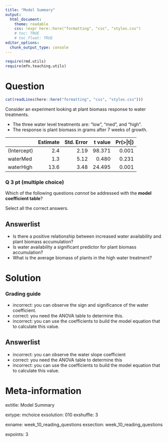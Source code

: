 ```yaml
---
title: "Model Summary"
output:  
  html_document:
    theme: readable
    css: !expr here::here("formatting", "css", "styles.css")
    # toc: TRUE
    # toc_float: TRUE
editor_options:
  chunk_output_type: console
---
```



```r
require(rmd.utils)
require(mfn.teaching.utils)

```



Question
========

```r
cat(readLines(here::here("formatting", "css", "styles.css")))
```


<div class="instructions">


Consider an experiment looking at plant biomass response to water treatments.

- The three water level treatments are: "low", "med", and "high". 
- The response is plant biomass in grams after 7 weeks of growth.

|                 | Estimate| Std. Error| t value| Pr(>&#124;t&#124;)|
|:----------------|--------:|----------:|-------:|------------------:|
|(Intercept)      | 2.4     |       2.19|  98.371|              0.001|
|waterMed         | 1.3     |       5.12|   0.480|              0.231|
|waterHigh        | 13.6    |       3.48|  24.495|              0.001|

</div>

<div class="questions">

### Q 3 pt (multiple choice)

Which of the following questions *cannot* be addressed with the **model coefficient table**?


Select all the correct answers.

Answerlist
----------
* Is there a positive relationship between increased water availability and plant biomass accumulation?
* Is water availability a significant predictor for plant biomass accumulation?
* What is the average biomass of plants in the high water treatment?

</div>


Solution
========

### Grading guide

* incorrect: you can observe the sign and significance of the water coefficient.
* correct: you need the ANOVA table to determine this.
* incorrect: you can use the coefficients to build the model equation that to calculate this value.


Answerlist
----------
* incorrect: you can observe the water slope coefficient
* correct: you need the ANOVA table to determine this
* incorrect: you can use the coefficients to build the model equation that to calculate this value.



Meta-information
================

extitle: Model Summary

extype: mchoice
exsolution: 010
exshuffle: 3

exname: week_10_reading_questions
exsection: week_10_reading_questions

expoints: 3
